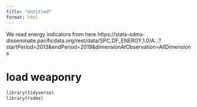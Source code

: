 ```yaml
---
title: "Untitled"
format: html
---
```


We read energy indicators from here https://stats-sdmx-disseminate.pacificdata.org/rest/data/SPC,DF_ENERGY,1.0/A...?startPeriod=2013&endPeriod=2019&dimensionAtObservation=AllDimensions

# load weaponry

```r
library(tidyverse)
library(rsdmx)
```